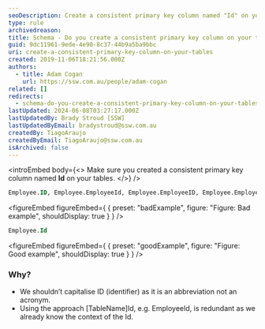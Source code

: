 ```yaml
---
seoDescription: Create a consistent primary key column named "Id" on your tables for efficient data retrieval and manipulation.
type: rule
archivedreason:
title: Schema - Do you create a consistent primary key column on your tables?
guid: 9dc11961-9ede-4e90-8c37-44b9a5ba9bbc
uri: create-a-consistent-primary-key-column-on-your-tables
created: 2019-11-06T18:21:56.000Z
authors:
  - title: Adam Cogan
    url: https://ssw.com.au/people/adam-cogan
related: []
redirects:
  - schema-do-you-create-a-consistent-primary-key-column-on-your-tables
lastUpdated: 2024-06-08T03:27:17.000Z
lastUpdatedBy: Brady Stroud [SSW]
lastUpdatedByEmail: bradystroud@ssw.com.au
createdBy: TiagoAraujo
createdByEmail: TiagoAraujo@ssw.com.au
isArchived: false
---
```


<introEmbed
  body={<>
Make sure you created a consistent primary key column named **Id** on your tables.
  </>}
/>
```sql
Employee.ID, Employee.EmployeeId, Employee.EmployeeID, Employee.Employee_Code, Employee.Employee
```
<figureEmbed figureEmbed={ {
  preset: "badExample",
  figure: "Figure: Bad example",
  shouldDisplay: true
} } />


```sql
Employee.Id
```
<figureEmbed figureEmbed={ {
  preset: "goodExample",
  figure: "Figure: Good example",
  shouldDisplay: true
} } />


### Why?

- We shouldn’t capitalise ID (identifier) as it is an abbreviation not an acronym.
- Using the approach \[TableName\]Id, e.g. EmployeeId, is redundant as we already know the context of the Id.
